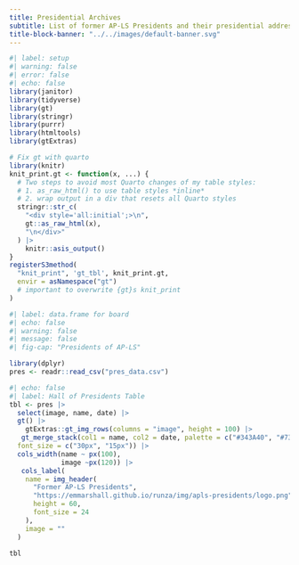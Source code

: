 ```yaml
---
title: Presidential Archives
subtitle: List of former AP-LS Presidents and their presidential addresses. 
title-block-banner: "../../images/default-banner.svg"
---
```



```r
#| label: setup
#| warning: false
#| error: false
#| echo: false
library(janitor)
library(tidyverse)
library(gt)
library(stringr)
library(purrr)
library(htmltools)
library(gtExtras)

# Fix gt with quarto
library(knitr)
knit_print.gt <- function(x, ...) {
  # Two steps to avoid most Quarto changes of my table styles: 
  # 1. as_raw_html() to use table styles *inline*
  # 2. wrap output in a div that resets all Quarto styles
  stringr::str_c(
    "<div style='all:initial';>\n", 
    gt::as_raw_html(x), 
    "\n</div>"
  ) |> 
    knitr::asis_output()
}
registerS3method(
  "knit_print", 'gt_tbl', knit_print.gt, 
  envir = asNamespace("gt") 
  # important to overwrite {gt}s knit_print
)

```

```r
#| label: data.frame for board
#| echo: false
#| warning: false
#| message: false
#| fig-cap: "Presidents of AP-LS"

library(dplyr)
pres <- readr::read_csv("pres_data.csv") 

```


::: {.column-body-outset-right}

```r
#| echo: false
#| label: Hall of Presidents Table
tbl <- pres |> 
  select(image, name, date) |> 
  gt() |> 
    gtExtras::gt_img_rows(columns = "image", height = 100) |> 
   gt_merge_stack(col1 = name, col2 = date, palette = c("#343A40", "#737475"),
  font_size = c("30px", "15px")) |> 
  cols_width(name ~ px(100),
             image ~px(120)) |> 
   cols_label(
    name = img_header(
      "Former AP-LS Presidents",
      "https://emmarshall.github.io/runza/img/apls-presidents/logo.png",
      height = 60,
      font_size = 24
    ),
    image = ""
  ) 
    
tbl


```

:::
